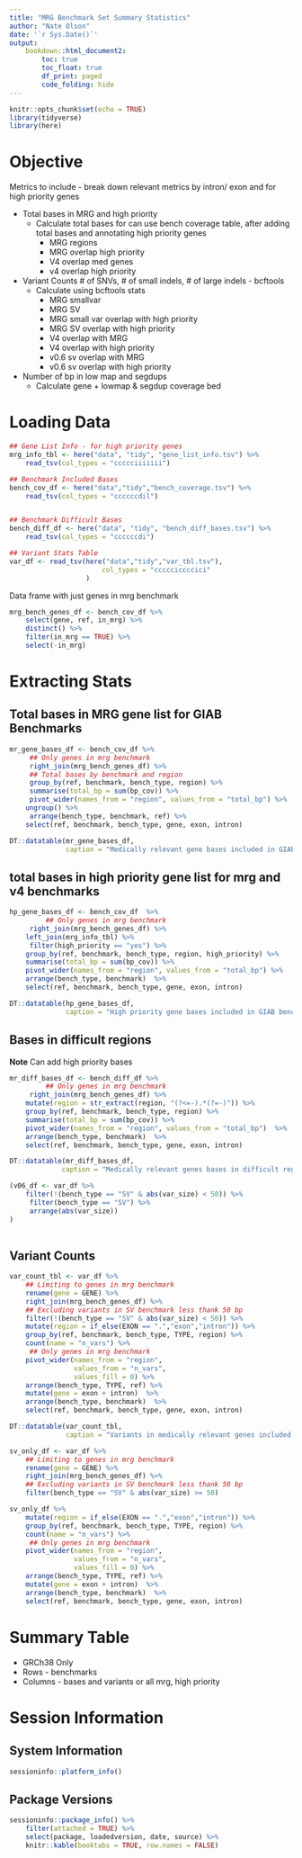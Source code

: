 ```yaml
---
title: "MRG Benchmark Set Summary Statistics"
author: "Nate Olson"
date: '`r Sys.Date()`'
output: 
    bookdown::html_document2:
        toc: true
        toc_float: true
        df_print: paged
        code_folding: hide
---
```



```r
knitr::opts_chunk$set(echo = TRUE)
library(tidyverse)
library(here)
```

# Objective

Metrics to include - break down relevant metrics by intron/ exon and for high priority genes  

- Total bases in MRG and high priority  
    - Calculate total bases for can use bench coverage table, after adding total bases and annotating high priority genes   
        - MRG regions  
        - MRG overlap high priority   
        - V4 overlap med genes  
        - v4 overlap high priority  

- Variant Counts # of SNVs, # of small indels, # of large indels - bcftools  
    - Calculate using bcftools stats  
        - MRG smallvar  
        - MRG SV  
        - MRG small var overlap with high priority  
        - MRG SV overlap with high priority  
        - V4 overlap with MRG  
        - V4 overlap with high priority  
        - v0.6 sv overlap with MRG  
        - v0.6 sv overlap with high priority  

- Number of bp in low map and segdups  
    - Calculate gene + lowmap & segdup coverage bed  

# Loading Data
```r
## Gene List Info - for high priority genes
mrg_info_tbl <- here("data", "tidy", "gene_list_info.tsv") %>%
    read_tsv(col_types = "ccccciiiiiii")

## Benchmark Included Bases
bench_cov_df <- here("data","tidy","bench_coverage.tsv") %>% 
    read_tsv(col_types = "ccccccdil")


## Benchmark Difficult Bases
bench_diff_df <- here("data", "tidy", "bench_diff_bases.tsv") %>% 
    read_tsv(col_types = "ccccccdi")

## Variant Stats Table
var_df <- read_tsv(here("data","tidy","var_tbl.tsv"),
                       col_types = "ccccciccccici"
                   )
```
Data frame with just genes in mrg benchmark
```r
mrg_bench_genes_df <- bench_cov_df %>% 
    select(gene, ref, in_mrg) %>% 
    distinct() %>% 
    filter(in_mrg == TRUE) %>% 
    select(-in_mrg)

```


# Extracting Stats

## Total bases in MRG gene list for GIAB Benchmarks
```r
mr_gene_bases_df <- bench_cov_df %>% 
     ## Only genes in mrg benchmark
     right_join(mrg_bench_genes_df) %>% 
     ## Total bases by benchmark and region
     group_by(ref, benchmark, bench_type, region) %>% 
     summarise(total_bp = sum(bp_cov)) %>% 
     pivot_wider(names_from = "region", values_from = "total_bp") %>%
    ungroup() %>%
     arrange(bench_type, benchmark, ref) %>%
    select(ref, benchmark, bench_type, gene, exon, intron)

DT::datatable(mr_gene_bases_df,
              caption = "Medically relevant gene bases included in GIAB benchmarks by gene region.")

```
## total bases in high priority gene list for mrg and v4 benchmarks

```r
hp_gene_bases_df <- bench_cov_df  %>%
         ## Only genes in mrg benchmark
     right_join(mrg_bench_genes_df) %>% 
    left_join(mrg_info_tbl) %>%
     filter(high_priority == "yes") %>%
    group_by(ref, benchmark, bench_type, region, high_priority) %>%
    summarise(total_bp = sum(bp_cov)) %>%
    pivot_wider(names_from = "region", values_from = "total_bp") %>%
    arrange(bench_type, benchmark)  %>% 
    select(ref, benchmark, bench_type, gene, exon, intron)

DT::datatable(hp_gene_bases_df, 
              caption = "High priority gene bases included in GIAB benchmarks by gene region")

```

## Bases in difficult regions

__Note__ Can add high priority bases
```r
mr_diff_bases_df <- bench_diff_df %>%
         ## Only genes in mrg benchmark
     right_join(mrg_bench_genes_df) %>% 
    mutate(region = str_extract(region, "(?<=-).*(?=-)")) %>%
    group_by(ref, benchmark, bench_type, region) %>%
    summarise(total_bp = sum(bp_cov)) %>%
    pivot_wider(names_from = "region", values_from = "total_bp")  %>%
    arrange(bench_type, benchmark)  %>% 
    select(ref, benchmark, bench_type, gene, exon, intron)

DT::datatable(mr_diff_bases_df,
             caption = "Medically relevant genes bases in difficult regions included in GIAB benchmarks by gene region")
```

```r
(v06_df <- var_df %>% 
    filter(!(bench_type == "SV" & abs(var_size) < 50)) %>% 
     filter(bench_type == "SV") %>% 
     arrange(abs(var_size))
)
    
```

## Variant Counts
```r

var_count_tbl <- var_df %>% 
    ## Limiting to genes in mrg benchmark
    rename(gene = GENE) %>% 
    right_join(mrg_bench_genes_df) %>% 
    ## Excluding variants in SV benchmark less thank 50 bp
    filter(!(bench_type == "SV" & abs(var_size) < 50)) %>% 
    mutate(region = if_else(EXON == ".","exon","intron")) %>% 
    group_by(ref, benchmark, bench_type, TYPE, region) %>% 
    count(name = "n_vars") %>% 
     ## Only genes in mrg benchmark
    pivot_wider(names_from = "region", 
                values_from = "n_vars", 
                values_fill = 0) %>% 
    arrange(bench_type, TYPE, ref) %>% 
    mutate(gene = exon + intron)  %>%
    arrange(bench_type, benchmark)  %>% 
    select(ref, benchmark, bench_type, gene, exon, intron)

DT::datatable(var_count_tbl,
              caption = "Variants in medically relevant genes included in GIAB benchmarks by gene region")
```
```r
sv_only_df <- var_df %>% 
    ## Limiting to genes in mrg benchmark
    rename(gene = GENE) %>% 
    right_join(mrg_bench_genes_df) %>% 
    ## Excluding variants in SV benchmark less thank 50 bp
    filter(bench_type == "SV" & abs(var_size) >= 50) 

sv_only_df %>% 
    mutate(region = if_else(EXON == ".","exon","intron")) %>% 
    group_by(ref, benchmark, bench_type, TYPE, region) %>% 
    count(name = "n_vars") %>% 
     ## Only genes in mrg benchmark
    pivot_wider(names_from = "region", 
                values_from = "n_vars", 
                values_fill = 0) %>% 
    arrange(bench_type, TYPE, ref) %>% 
    mutate(gene = exon + intron)  %>%
    arrange(bench_type, benchmark)  %>% 
    select(ref, benchmark, bench_type, gene, exon, intron)
```

# Summary Table
- GRCh38 Only
- Rows - benchmarks
- Columns - bases and variants or all mrg, high priority

# Session Information
## System Information
```r
sessioninfo::platform_info()
```


## Package Versions
```r
sessioninfo::package_info() %>% 
    filter(attached = TRUE) %>% 
    select(package, loadedversion, date, source) %>%
    knitr::kable(booktabs = TRUE, row.names = FALSE)
```